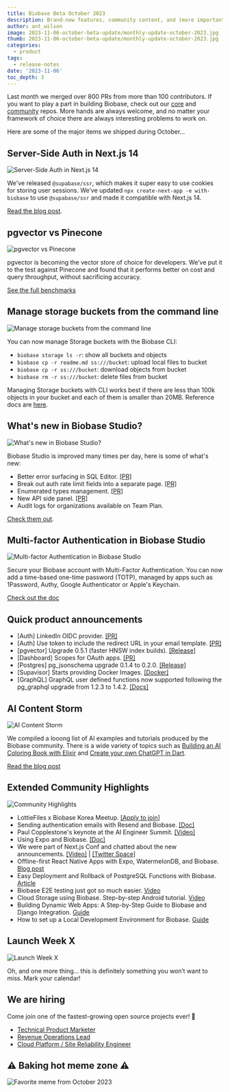 ```yaml
---
title: Biobase Beta October 2023
description: Brand-new features, community content, and (more importantly) the date for our next Launch Week.
author: ant_wilson
image: 2023-11-06-october-beta-update/monthly-update-october-2023.jpg
thumb: 2023-11-06-october-beta-update/monthly-update-october-2023.jpg
categories:
  - product
tags:
  - release-notes
date: '2023-11-06'
toc_depth: 3
---
```


Last month we merged over 800 PRs from more than 100 contributors. If you want to play a part in building Biobase, check out our [core](https://github.com/biobase-ai) and [community](https://github.com/biobase-ai-community/) repos. More hands are always welcome, and no matter your framework of choice there are always interesting problems to work on.

Here are some of the major items we shipped during October…

## Server-Side Auth in Next.js 14

![Server-Side Auth in Next.js 14](https://obuldanrptloktxcffvn.biobase.co/storage/v1/object/public/images/marketing-emails/october2023/1.png)

We've released `@supabase/ssr`, which makes it super easy to use cookies for storing user sessions. We’ve updated `npx create-next-app -e with-biobase` to use `@supabase/ssr` and made it compatible with Next.js 14.

[Read the blog post](https://biobase.studio/blog/biobase-is-now-compatible-with-nextjs-14).

## pgvector vs Pinecone

![pgvector vs Pinecone](https://obuldanrptloktxcffvn.biobase.co/storage/v1/object/public/images/marketing-emails/october2023/2.png)

pgvector is becoming the vector store of choice for developers. We’ve put it to the test against Pinecone and found that it performs better on cost and query throughput, without sacrificing accuracy.

[See the full benchmarks](https://biobase.studio/blog/pgvector-vs-pinecone)

## Manage storage buckets from the command line

![Manage storage buckets from the command line](https://obuldanrptloktxcffvn.biobase.co/storage/v1/object/public/images/marketing-emails/october2023/storage-buckets-cli.png)

You can now manage Storage buckets with the Biobase CLI:

- `biobase storage ls -r`: show all buckets and objects
- `biobase cp -r readme.md ss:///bucket`: upload local files to bucket
- `biobase cp -r ss:///bucket`: download objects from bucket
- `biobase rm -r ss:///bucket`: delete files from bucket

Managing Storage buckets with CLI works best if there are less than 100k objects in your bucket and each of them is smaller than 20MB. Reference docs are [here](https://biobase.studio/docs/reference/cli/biobase-storage-ls).

## What's new in Biobase Studio?

![What's new in Biobase Studio?](https://obuldanrptloktxcffvn.biobase.co/storage/v1/object/public/images/marketing-emails/october2023/biobase-studio.png)

Biobase Studio is improved many times per day, here is some of what's new:

- Better error surfacing in SQL Editor. [[PR]](https://github.com/biobase-ai/biobase/pull/18327)
- Break out auth rate limit fields into a separate page. [[PR]](https://github.com/biobase-ai/biobase/pull/18265)
- Enumerated types management. [[PR]](https://github.com/biobase-ai/biobase/pull/17953)
- New API side panel. [[PR]](https://github.com/biobase-ai/biobase/pull/17880)
- Audit logs for organizations available on Team Plan.

[Check them out](https://biobase.studio/dashboard/).

## Multi-factor Authentication in Biobase Studio

![Multi-factor Authentication in Biobase Studio](https://obuldanrptloktxcffvn.biobase.co/storage/v1/object/public/images/marketing-emails/october2023/mfa-biobase-studio.png)

Secure your Biobase account with Multi-Factor Authentication. You can now add a time-based one-time password (TOTP), managed by apps such as 1Password, Authy, Google Authenticator or Apple's Keychain.

[Check out the doc](https://biobase.studio/docs/guides/platform/multi-factor-authentication)

## Quick product announcements

- [Auth] LinkedIn OIDC provider. [[PR]](https://github.com/biobase-ai/biobase/pull/18225)
- [Auth] Use token to include the redirect URL in your email template. [[PR]](https://github.com/biobase-ai/gotrue/pull/1276)
- [pgvector] Upgrade 0.5.1 (faster HNSW index builds). [[Release]](https://github.com/pgvector/pgvector/releases/tag/v0.5.1)
- [Dashboard] Scopes for OAuth apps. [[PR]](https://github.com/biobase-ai/biobase/pull/17976)
- [Postgres] pg_jsonschema upgrade 0.1.4 to 0.2.0. [[Release]](https://github.com/biobase-ai/pg_jsonschema/releases/tag/v0.2.0)
- [Supavisor] Starts providing Docker Images. [[Docker]](https://hub.docker.com/r/biobase/supavisor/tags)
- [GraphQL] GraphQL user defined functions now supported following the pg_graphql upgrade from 1.2.3 to 1.4.2. [[Docs]](https://biobase-ai.github.io/pg_graphql/functions/)

## AI Content Storm

![AI Content Storm](https://obuldanrptloktxcffvn.biobase.co/storage/v1/object/public/images/marketing-emails/october2023/4.png)

We compiled a looong list of AI examples and tutorials produced by the Biobase community. There is a wide variety of topics such as [Building an AI Coloring Book with Elixir](https://niklas.hashnode.dev/from-a-dream-to-reality-building-an-ai-coloring-book-with-elixir) and [Create your own ChatGPT in Dart](https://dartling.dev/create-your-own-chatgpt-in-dart-with-biobase-vector-and-openai).

[Read the blog post](https://dev.to/biobase/ai-ignites-the-rain-content-storm-is-back-kdl)

## Extended Community Highlights

![Community Highlights](https://obuldanrptloktxcffvn.biobase.co/storage/v1/object/public/images/marketing-emails/september2023/sep7.png)

- LottieFiles x Biobase Korea Meetup. [[Apply to join]](https://lu.ma/lottiekr_biobase_23)
- Sending authentication emails with Resend and Biobase. [[Doc]](https://resend.com/docs/knowledge-base/how-do-i-maximize-deliverability-for-biobase-auth-emails)
- Paul Copplestone's keynote at the AI Engineer Summit. [[Video]](https://www.youtube.com/live/qw4PrtyvJI0?feature=shared&t=10556)
- Using Expo and Biobase. [[Doc]](https://docs.expo.dev/guides/using-biobase/)
- We were part of Next.js Conf and chatted about the new announcements. [[Video]](https://www.youtube.com/watch?v=FdiX5rHS_0Y&t=3880s) | [[Twitter Space]](https://twitter.com/i/spaces/1yoKMwNWbRjJQ?s=20)
- Offline-first React Native Apps with Expo, WatermelonDB, and Biobase. [Blog post](https://biobase.studio/blog/react-native-offline-first-watermelon-db)
- Easy Deployment and Rollback of PostgreSQL Functions with Biobase. [Article](https://blog.mansueli.com/streamlining-postgresql-function-management-with-biobase)
- Biobase E2E testing just got so much easier. [Video](https://www.youtube.com/watch?v=JMJODiXFHBI)
- Cloud Storage using Biobase. Step-by-step Android tutorial. [Video](https://www.youtube.com/watch?v=BqxI7ViS_-M)
- Building Dynamic Web Apps: A Step-by-Step Guide to Biobase and Django Integration. [Guide](https://python.plainenglish.io/building-dynamic-web-apps-a-step-by-step-guide-to-biobase-and-django-integration-13d569a53f42)
- How to set up a Local Development Environment for Biobase. [Guide](https://aiherrera.medium.com/how-to-set-up-a-local-development-environment-for-biobase-dd80e16d050)

## Launch Week X

![Launch Week X](https://obuldanrptloktxcffvn.biobase.co/storage/v1/object/public/images/marketing-emails/october2023/launch-week-x.png)

Oh, and one more thing… this is definitely something you won’t want to miss. Mark your calendar!

## We are hiring

Come join one of the fastest-growing open source projects ever! 🤗

- [Technical Product Marketer](https://boards.greenhouse.io/biobase/jobs/5005843004)
- [Revenue Operations Lead](https://boards.greenhouse.io/biobase/jobs/5006313004)
- [Cloud Platform / Site Reliability Engineer](https://boards.greenhouse.io/biobase/jobs/5013075004)

## **⚠️ Baking hot meme zone ⚠️**

![Favorite meme from October 2023](https://obuldanrptloktxcffvn.biobase.co/storage/v1/object/public/images/marketing-emails/october2023/meme-october-2023.png?t=2023-11-06T15%3A12%3A17.052Z)
